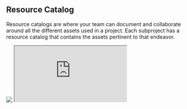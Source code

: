 ## Resource Catalog
Resource catalogs are where your team can document and collaborate around all the different assets used in a project. Each subproject has a resource catalog that contains the assets pertinent to that endeavor. 
<Frame caption="Resource catalogs exist at this level on the Artemis orgonization chart">
  <img src="https://d27n7fycrsusaz.cloudfront.net/resource+catalog+on+the+chart.PNG" />
</Frame>

<iframe src="https://www.youtube.com/embed/SlNlw7wScvY"> </iframe>
